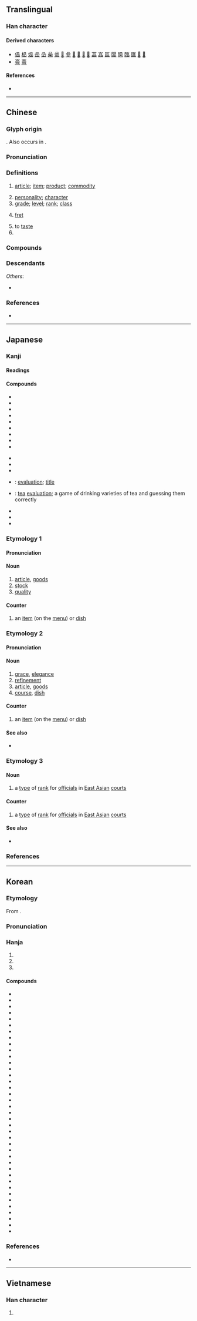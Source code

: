 {{also|晶|㗊}}
{{character info}}
==Translingual==
{{stroke order|strokes=9}}

===Han character===
{{Han char|rn=30|rad=口|as=06|sn=9|four=60660|canj=RRR|ids=⿱口吅}}

====Derived characters====
* [[偘]] [[榀]] [[煰]] [[嵒]] [[喦]] [[喿]] [[碞]] [[𠻖]] [[𠻝]] [[𠼧]] [[𤸔]] [[𭊉]] [[𮀭]] [[䓵]] [[嵓]] [[區]] [[闆]] [[㬽]] [[臨]] [[匲]] [[𠾅]] [[𥰔]]
* [[㠋]] [[蕚]]

====References====
* {{Han ref|kx=0188.120|dkj=03581|dj=0407.120|hdz=10615.100|uh=54C1|ud=21697|bh=AB7E|bd=43902}}

----

==Chinese==
{{zh-forms|alt=𠯮}}

===Glyph origin===
{{Han etym}}
{{zh-etym-triple|口|mouth}}. Also occurs in {{zh-l|*區}}.

===Pronunciation===
{{zh-pron
|m=pǐn
|ma=Zh-pin.ogg
|m-s=pin3
|c=ban2
|c-t=
|g=pin3
|h=pfs=phín;gd=pin3
|j=bing2
|mb=pěng
|md=pīng
|mn=ml,jj,tw:phín
|mn-t=bing2/bang2
|mn-t_note=bing2 - literary; bang2 - vernacular
|w=2phin
|x=pin3
|mc=y
|oc=y
|cat=n,pn,v
}}

===Definitions===
{{zh-hanzi}}

# [[article]]; [[item]]; [[product]]; [[commodity]]
#: {{zh-x|商品|merchandise}}
#: {{zh-x|食品|foodstuff}}
# [[personality]]; [[character]]
# [[grade]]; [[level]]; [[rank]]; [[class]]
# {{lb|zh|musical instrument|of a [[string instrument]]}} [[fret]]
# to [[taste]]
# {{surname|zh}}

===Compounds===
{{zh-der|產品|一品|一品紅|一品鍋|三品|上品|下品|中心商品|中間產品|九品|九品中正|九品詞|乳品|乳製品|五品|人品|代替品|代用品|仿冒品|仿製品|低溫食品|作品|供品|保養品|健康食品|偽品|備品|備用品|免稅品|冰品|冷凍食品|凡品|出品|出版品|副產品|加工品|劣品|化妝品|半成品|半製品|印刷品|品位|品位分類|品例|品名|品味|品嘗|品嚐|品學|品學兼優|品官|品度|品庶|品弄|品彙|品從|品德|品性|品月|品服|品望|品格|品格教育|品格清高|品次|品流|品牌|品物|品理|品目|品相|品秩|品種|品種改良|品竹彈絲|品竹調弦|品竹調絲|品第|品節|品管|品管員|品管圈|品簫|品紅|品級|品綠|品脫|品花寶鑑|品茗|品茶|品蓮臺|品藻|品行|品行端醇|品評|品調|品貌|品貌風流|品質|品質管制|品酒|品酒師|品量|品鑑|品頭論足|品頭題足|品題|品類|品食|品高德重|商品|商品情報|商品條碼|商品檢驗|國產品|大品般若|奢侈品|奶品|妙品|官品|宣傳品|對品調用|小品|小品文|展覽品|工藝品|差品|廢品|強化食品|彈絲品竹|微波食品|必需品|成品|戰利品|手工藝品|抵押品|拳頭產品|擔保品|敦品勵學|日用品|晚明小品|普門品|書品|替代品|果品|棉織品|棋品|極品|樂品|樣品|樣品屋|次品|正品|殉葬品|殊品|殘品|毒品|毛織品|民用品|油品|流品|流當品|消耗品|消費品|滋養品|無印良品|物品|特價品|犧牲品|獎品|珍品|甄才品能|甜品|生活品質|生物食品|產品|產品組合|產品線|用品|皮製品|相容產品|真品|神品|祭品|禁品|禁製品|禮品|禮品店|禮品書|立品|管制品|粗品|粗製品|精品|紀念品|純品|紡織品|絕世孤品|絕品|絲織品|美術品|耐久品|聖品|能品|脫水食品|臺灣精品|舶來品|花品|茶品|藝品|藝術品|藥品|處理品|虛擬樣品|補品|補給品|裝飾品|製品|製造品|複印品|複品牌|複製品|評品|評頭品足|詩品|調味品|調絃品竹|調絲品竹|貢品|貨品|貴品|賚品|賭品|贈品|贗品|軍品|農產品|逸品|違禁品|配給品|金融商品|針織品|阿托品|附屬品|陪葬品|陶土製品|非賣品|音像製品|音品|題品|食品|食品工業|食品衛生|高品|高官極品|鹼性食品|鹽藏品|麻織品|麻醉藥品|品柱|品田|無品}}

===Descendants===
{{CJKV||ひん|j2=ほん|품|phẩm}}
''Others'':
* {{desc|vi|bor=1|phím|t=[[fret]]; [[key]]}}

===References===
* {{R:twedu|A00575}}

{{zh-cat|Advanced|String instruments}}

----

==Japanese==

===Kanji===
{{ja-kanji|grade=3|rs=口06}}

====Readings====
{{ja-readings
|goon=ほん
|kanon=ひん
|kun=しな-
}}

====Compounds====
{{der-top|Compounds}}
* {{ja-r|品%薄|しな%うす}}
* {{ja-r|品%切れ|しな%ぎれ}}
* {{ja-r|品%定め|しな%さだめ}}
* {{ja-r|品%物|しな%もの}}
* {{ja-r|品%位|ひん%い}}
* {{ja-r|品%格|ひん%かく}}
* {{ja-r|品%行|ひん%こう}}
* {{ja-r|品%行%方%正|ひん%こう%ほう%せい}}
* {{ja-r|品%詞|ひん%し}}
{{der-mid}}
* {{ja-r|品%質|ひん%しつ}}
* {{ja-r|品%種|ひん%しゅ}}
* {{ja-r|品%性|ひん%せい}}
* {{ja-r|品%題|ひん%だい}}: [[evaluation]]; [[title]]
* {{ja-r|品%茶|ひん%ちゃ}}: [[tea]] [[evaluation]]; a game of drinking varieties of tea and guessing them correctly
* {{ja-r|品%評|ひん%ぴょう}}
* {{ja-r|品%目|ひん%もく}}
* {{ja-r|商品|しょうひん}}
{{der-bottom}}

===Etymology 1===
{{ja-kanjitab|しな|yomi=k}}

====Pronunciation====
{{ja-pron|yomi=k|しな|acc=0|acc_ref=DJR}}

====Noun====
{{ja-noun|しな}}

# [[article]], [[goods]]
# [[stock]]
# [[quality]]

====Counter====
{{ja-pos|counter|しな}}

# an [[item]] (on the [[menu]]) or [[dish]]
#:{{ja-x|一%品|ひと%しな|1 item/dish}}

===Etymology 2===
{{ja-kanjitab|ひん|yomi=kanon}}

====Pronunciation====
{{ja-pron|yomi=kanon|ひん|acc=0|acc_ref=DJR}}

====Noun====
{{ja-noun|ひん}}

# [[grace]], [[elegance]]
# [[refinement]]
# [[article]], [[goods]]
# [[course]], [[dish]]

====Counter====
{{ja-pos|counter|ひん}}

# an [[item]] (on the [[menu]]) or [[dish]]
#:{{ja-x|一%品|いっ%ぴん|1 item/dish}}
#:{{ja-x|三%品|さん%ぴん|3 items/dishes}}

====See also====
* {{ja-r|品%位|ひん%い}}

===Etymology 3===
{{ja-kanjitab|ほん|yomi=goon}}

====Noun====
{{ja-noun|ほん}}

# {{lb|ja|history|sort=ほん}} a [[type]] of [[rank]] for [[official]]s in [[East Asian]] [[court]]s

====Counter====
{{ja-pos|counter|ほん}}

# {{lb|ja|history|sort=ほん}} a [[type]] of [[rank]] for [[official]]s in [[East Asian]] [[court]]s
#:{{ja-x|一%品|いっ%ぽん|rank 1}}
#:{{ja-x|三%品|さん%ぼん|rank 3}}

====See also====
* {{ja-r|品%位|ほん%い}}

===References===
<references/>

----

==Korean==

===Etymology===
From {{der|ko|ltc|-}} {{ltc-l|品}}.

{{collapse|
* {{hanja-dongguk|픔〯|phǔm}}
* {{hanja-hunmong|품〯|phwǔm|雜語}}
|Historical readings
|bg=#FFFFFF}}

===Pronunciation===
{{ko-hanja-pron|품|l=y}}

===Hanja===
{{ko-hanja-search}}
{{ko-hanja|[[물건]]([[物件]])|품}}

# {{hanja form of|품|[[article]]; [[goods]]}}
# {{hanja form of|품|[[personality]]; [[character]]}}
# {{hanja form of|품|[[quality]]}}

====Compounds====
{{der-top3|Compounds}}
* {{ko-l|품질|品質}}
* {{ko-l|제품|製品}}
* {{ko-l|상품|商品}}
* {{ko-l|식품|食品}}
* {{ko-l|물품|物品}}
* {{ko-l|부품|部品}}
* {{ko-l|작품|作品}}
* {{ko-l|납품|納品}}
* {{ko-l|금품|金品}}
* {{ko-l|품목|品目}}
* {{ko-l|비품|菲品}}
* {{ko-l|성품|性品}}
* {{ko-l|품성|品性}}
* {{ko-l|약품|藥品}}
* {{ko-l|진품|眞品}}
* {{ko-l|명품|名品}}
* {{ko-l|인품|人品}}
* {{ko-l|품격|品格}}
* {{ko-l|품귀|品貴}}
* {{ko-l|품행|品行}}
* {{ko-l|품등|品等}}
* {{ko-l|정품|正品}}
* {{ko-l|경품|景品}}
* {{ko-l|품위|品位}}
* {{ko-l|품정|品定}}
* {{ko-l|품평|品評}}
* {{ko-l|품종|品種}}
* {{ko-l|상품|上品}}
* {{ko-l|반품|返品}}
* {{ko-l|품계|品階}}
* {{ko-l|용품|用品}}
* {{ko-l|품사|品詞}}
* {{ko-l|오품|五品}}
* {{ko-l|출품|出品}}
* {{ko-l|대품|代品}}
* {{ko-l|비품|備品}}
* {{ko-l|사품|私品}}
* {{ko-l|일품|一品}}
* {{ko-l|소품|小品}}
{{der-bottom}}

===References===
* {{R:hanjadoc|1211}}

----

==Vietnamese==

===Han character===
{{vi-readings|reading=phẩm|rs=口06}}

# {{rfdef|vi|sort=口06}}